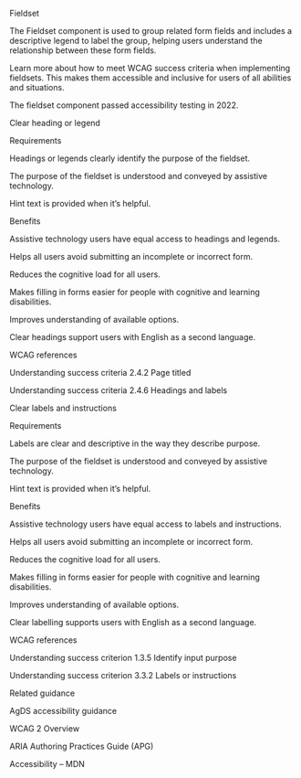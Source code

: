 Fieldset 

 

The Fieldset component is used to group related form fields and includes a descriptive legend to label the group, helping users understand the relationship between these form fields. 

 

Learn more about how to meet WCAG success criteria when implementing fieldsets. This makes them accessible and inclusive for users of all abilities and situations. 

The fieldset component passed accessibility testing in 2022. 

 

Clear heading or legend 

Requirements 

Headings or legends clearly identify the purpose of the fieldset. 

The purpose of the fieldset is understood and conveyed by assistive technology. 

Hint text is provided when it’s helpful. 

 

Benefits 

Assistive technology users have equal access to headings and legends. 

Helps all users avoid submitting an incomplete or incorrect form. 

Reduces the cognitive load for all users. 

Makes filling in forms easier for people with cognitive and learning disabilities. 

Improves understanding of available options. 

Clear headings support users with English as a second language. 

 

WCAG references 

Understanding success criteria 2.4.2 Page titled 

Understanding success criteria 2.4.6 Headings and labels 

Clear labels and instructions 

Requirements 

Labels are clear and descriptive in the way they describe purpose. 

The purpose of the fieldset is understood and conveyed by assistive technology. 

Hint text is provided when it’s helpful. 

 

Benefits 

Assistive technology users have equal access to labels and instructions. 

Helps all users avoid submitting an incomplete or incorrect form. 

Reduces the cognitive load for all users. 

Makes filling in forms easier for people with cognitive and learning disabilities. 

Improves understanding of available options. 

Clear labelling supports users with English as a second language. 

 

WCAG references 

Understanding success criterion 1.3.5 Identify input purpose 

Understanding success criterion 3.3.2 Labels or instructions 

 

Related guidance 

AgDS accessibility guidance 

WCAG 2 Overview 

ARIA Authoring Practices Guide (APG) 

Accessibility – MDN 

 

 

 